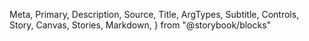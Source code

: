   Meta,
  Primary,
  Description,
  Source,
  Title,
  ArgTypes,
  Subtitle,
  Controls,
  Story,
  Canvas,
  Stories,
  Markdown,
} from "@storybook/blocks"

<Meta of={Slider} />

<Title />

<Description of={Slider} />

```tsx
import { Slider } from "@einride/ui"
```

## Basic

<Description of={Slider.Basic} />

<Canvas of={Slider.Basic} />

<Controls of={Slider.Basic} />
